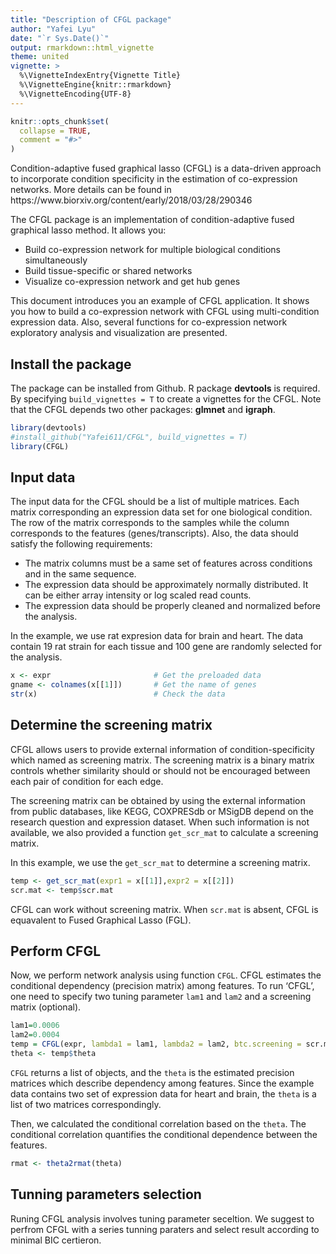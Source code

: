 ```yaml
---
title: "Description of CFGL package"
author: "Yafei Lyu"
date: "`r Sys.Date()`"
output: rmarkdown::html_vignette
theme: united
vignette: >
  %\VignetteIndexEntry{Vignette Title}
  %\VignetteEngine{knitr::rmarkdown}
  %\VignetteEncoding{UTF-8}
---
```


```r
knitr::opts_chunk$set(
  collapse = TRUE,
  comment = "#>"
)
```

Condition-adaptive fused graphical lasso (CFGL) is a data-driven approach to incorporate condition specificity in the estimation of co-expression networks. More details can be found in  https://www.biorxiv.org/content/early/2018/03/28/290346


The CFGL package is an implementation of condition-adaptive fused graphical lasso method. It allows you:

- Build co-expression network for multiple biological conditions simultaneously
- Build tissue-specific or shared networks
- Visualize co-expression network and get hub genes

This document introduces you an example of CFGL application. It shows you how to build a co-expression network with CFGL using multi-condition expression data. Also, several functions for co-expression network exploratory analysis and visualization are presented.

## Install the package

The package can be installed from Github. R package **devtools** is required. By specifying `build_vignettes = T` to create a vignettes for the CFGL. Note that the CFGL depends two other packages: **glmnet** and **igraph**.

```r
library(devtools)
#install_github("Yafei611/CFGL", build_vignettes = T)
library(CFGL)
```

## Input data

The input data for the CFGL should be a list of multiple matrices. Each matrix corresponding an expression data set for one biological condition.  The row of the matrix corresponds to the samples while the column corresponds to the features (genes/transcripts). Also, the data should satisfy the following requirements:

- The matrix columns must be a same set of features across conditions and in the same sequence.
- The expression data should be approximately normally distributed. It can be either array intensity or log scaled read counts.
- The expression data should be properly cleaned and normalized before the analysis.

In the example, we use rat expresion data for brain and heart. The data contain 19 rat strain for each tissue and 100 gene are randomly selected for the analysis.

```r
x <- expr                       # Get the preloaded data
gname <- colnames(x[[1]])       # Get the name of genes
str(x)                          # Check the data
```

## Determine the screening matrix

CFGL allows users to provide external information of condition-specificity which named as screening matrix. The screening matrix is a binary matrix controls whether similarity should or should not be encouraged between each pair of condition for each edge. 

The screening matrix can be obtained by using the external information from public databases, like KEGG, COXPRESdb or MSigDB depend on the research question and expression dataset. When such information is not available, we also provided a function `get_scr_mat` to calculate a screening matrix.

In this example, we use the `get_scr_mat` to determine a screening matrix.

```r
temp <- get_scr_mat(expr1 = x[[1]],expr2 = x[[2]])
scr.mat <- temp$scr.mat
```
CFGL can work without screening matrix. When `scr.mat` is absent, CFGL is equavalent to Fused Graphical Lasso (FGL). 

## Perform CFGL

Now, we perform network analysis using function `CFGL`. CFGL estimates the conditional dependency (precision matrix) among features. To run 'CFGL', one need to specify two tuning parameter `lam1` and `lam2` and a screening matrix (optional).

```r
lam1=0.0006
lam2=0.0004
temp = CFGL(expr, lambda1 = lam1, lambda2 = lam2, btc.screening = scr.mat)
theta <- temp$theta
```

`CFGL` returns a list of objects, and the `theta` is the estimated precision matrices which describe dependency among features. Since the example data contains two set of expression data for heart and brain, the `theta` is a list of two matrices correspondingly.

Then, we calculated the conditional correlation based on the `theta`. The conditional correlation quantifies the conditional dependence between the features.

```r
rmat <- theta2rmat(theta) 
```

## Tunning parameters selection

Runing CFGL analysis involves tuning parameter seceltion. We suggest to perfrom CFGL with a series tunning paraters and select result according to minimal BIC certieron.

